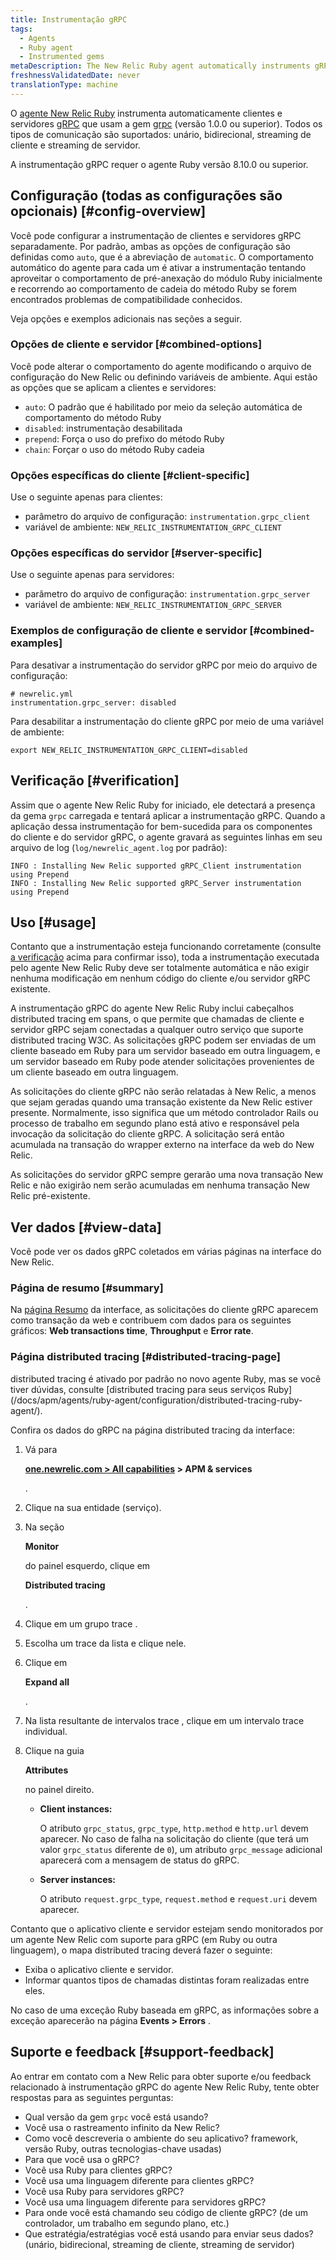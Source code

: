 ```yaml
---
title: Instrumentação gRPC
tags:
  - Agents
  - Ruby agent
  - Instrumented gems
metaDescription: The New Relic Ruby agent automatically instruments gRPC clients and servers.
freshnessValidatedDate: never
translationType: machine
---
```


O [agente New Relic Ruby](/docs/agents/ruby-agent/getting-started/new-relic-ruby) instrumenta automaticamente clientes e servidores [gRPC](https://grpc.io/) que usam a gem [grpc](https://rubygems.org/gems/grpc) (versão 1.0.0 ou superior). Todos os tipos de comunicação são suportados: unário, bidirecional, streaming de cliente e streaming de servidor.

<Callout variant="important">
  A instrumentação gRPC requer o agente Ruby versão 8.10.0 ou superior.
</Callout>

## Configuração (todas as configurações são opcionais) [#config-overview]

Você pode configurar a instrumentação de clientes e servidores gRPC separadamente. Por padrão, ambas as opções de configuração são definidas como `auto`, que é a abreviação de `automatic`. O comportamento automático do agente para cada um é ativar a instrumentação tentando aproveitar o comportamento de pré-anexação do módulo Ruby inicialmente e recorrendo ao comportamento de cadeia do método Ruby se forem encontrados problemas de compatibilidade conhecidos.

Veja opções e exemplos adicionais nas seções a seguir.

### Opções de cliente e servidor [#combined-options]

Você pode alterar o comportamento do agente modificando o arquivo de configuração do New Relic ou definindo variáveis de ambiente. Aqui estão as opções que se aplicam a clientes e servidores:

* `auto`: O padrão que é habilitado por meio da seleção automática de comportamento do método Ruby
* `disabled`: instrumentação desabilitada
* `prepend`: Força o uso do prefixo do método Ruby
* `chain`: Forçar o uso do método Ruby cadeia

### Opções específicas do cliente [#client-specific]

Use o seguinte apenas para clientes:

* parâmetro do arquivo de configuração: `instrumentation.grpc_client`
* variável de ambiente: `NEW_RELIC_INSTRUMENTATION_GRPC_CLIENT`

### Opções específicas do servidor [#server-specific]

Use o seguinte apenas para servidores:

* parâmetro do arquivo de configuração: `instrumentation.grpc_server`
* variável de ambiente: `NEW_RELIC_INSTRUMENTATION_GRPC_SERVER`

### Exemplos de configuração de cliente e servidor [#combined-examples]

Para desativar a instrumentação do servidor gRPC por meio do arquivo de configuração:

```
# newrelic.yml
instrumentation.grpc_server: disabled
```

Para desabilitar a instrumentação do cliente gRPC por meio de uma variável de ambiente:

```
export NEW_RELIC_INSTRUMENTATION_GRPC_CLIENT=disabled
```

## Verificação [#verification]

Assim que o agente New Relic Ruby for iniciado, ele detectará a presença da gema `grpc` carregada e tentará aplicar a instrumentação gRPC. Quando a aplicação dessa instrumentação for bem-sucedida para os componentes do cliente e do servidor gRPC, o agente gravará as seguintes linhas em seu arquivo de log (`log/newrelic_agent.log` por padrão):

```
INFO : Installing New Relic supported gRPC_Client instrumentation using Prepend
INFO : Installing New Relic supported gRPC_Server instrumentation using Prepend
```

## Uso [#usage]

Contanto que a instrumentação esteja funcionando corretamente (consulte [a verificação](#verification) acima para confirmar isso), toda a instrumentação executada pelo agente New Relic Ruby deve ser totalmente automática e não exigir nenhuma modificação em nenhum código do cliente e/ou servidor gRPC existente.

A instrumentação gRPC do agente New Relic Ruby inclui cabeçalhos distributed tracing em spans, o que permite que chamadas de cliente e servidor gRPC sejam conectadas a qualquer outro serviço que suporte distributed tracing W3C. As solicitações gRPC podem ser enviadas de um cliente baseado em Ruby para um servidor baseado em outra linguagem, e um servidor baseado em Ruby pode atender solicitações provenientes de um cliente baseado em outra linguagem.

<Callout variant="important">
  As solicitações do cliente gRPC não serão relatadas à New Relic, a menos que sejam geradas quando uma transação existente da New Relic estiver presente. Normalmente, isso significa que um método controlador Rails ou processo de trabalho em segundo plano está ativo e responsável pela invocação da solicitação do cliente gRPC. A solicitação será então acumulada na transação do wrapper externo na interface da web do New Relic.

  As solicitações do servidor gRPC sempre gerarão uma nova transação New Relic e não exigirão nem serão acumuladas em nenhuma transação New Relic pré-existente.
</Callout>

## Ver dados [#view-data]

Você pode ver os dados gRPC coletados em várias páginas na interface do New Relic.

### Página de resumo [#summary]

Na [página Resumo](/docs/apm/applications-menu/monitoring/apm-overview-page) da interface, as solicitações do cliente gRPC aparecem como transação da web e contribuem com dados para os seguintes gráficos: <DNT>**Web transactions time**</DNT>, <DNT>**Throughput**</DNT> e <DNT>**Error rate**</DNT>.

### Página distributed tracing [#distributed-tracing-page]

<Callout variant="tip">
  distributed tracing é ativado por padrão no novo agente Ruby, mas se você tiver dúvidas, consulte [distributed tracing para seus serviços Ruby](/docs/apm/agents/ruby-agent/configuration/distributed-tracing-ruby-agent/).
</Callout>

Confira os dados do gRPC na página distributed tracing da interface:

1. Vá para

   <DNT>**[one.newrelic.com > All capabilities](https://one.newrelic.com/all-capabilities) > APM & services**</DNT>

   .

2. Clique na sua entidade (serviço).

3. Na seção

   <DNT>**Monitor**</DNT>

   do painel esquerdo, clique em

   <DNT>**Distributed tracing**</DNT>

   .

4. Clique em um grupo trace .

5. Escolha um trace da lista e clique nele.

6. Clique em

   <DNT>**Expand all**</DNT>

   .

7. Na lista resultante de intervalos trace , clique em um intervalo trace individual.

8. Clique na guia

   <DNT>**Attributes**</DNT>

   no painel direito.

   * <DNT>**Client instances:**</DNT>

     O atributo `grpc_status`, `grpc_type`, `http.method` e `http.url` devem aparecer. No caso de falha na solicitação do cliente (que terá um valor `grpc_status` diferente de `0`), um atributo `grpc_message` adicional aparecerá com a mensagem de status do gRPC.

   * <DNT>**Server instances:**</DNT>

     O atributo `request.grpc_type`, `request.method` e `request.uri` devem aparecer.

Contanto que o aplicativo cliente e servidor estejam sendo monitorados por um agente New Relic com suporte para gRPC (em Ruby ou outra linguagem), o mapa distributed tracing deverá fazer o seguinte:

* Exiba o aplicativo cliente e servidor.
* Informar quantos tipos de chamadas distintas foram realizadas entre eles.

No caso de uma exceção Ruby baseada em gRPC, as informações sobre a exceção aparecerão na página <DNT>**Events > Errors**</DNT> .

## Suporte e feedback [#support-feedback]

Ao entrar em contato com a New Relic para obter suporte e/ou feedback relacionado à instrumentação gRPC do agente New Relic Ruby, tente obter respostas para as seguintes perguntas:

* Qual versão da gem `grpc` você está usando?
* Você usa o rastreamento infinito da New Relic?
* Como você descreveria o ambiente do seu aplicativo? framework, versão Ruby, outras tecnologias-chave usadas)
* Para que você usa o gRPC?
* Você usa Ruby para clientes gRPC?
* Você usa uma linguagem diferente para clientes gRPC?
* Você usa Ruby para servidores gRPC?
* Você usa uma linguagem diferente para servidores gRPC?
* Para onde você está chamando seu código de cliente gRPC? (de um controlador, um trabalho em segundo plano, etc.)
* Que estratégia/estratégias você está usando para enviar seus dados? (unário, bidirecional, streaming de cliente, streaming de servidor)